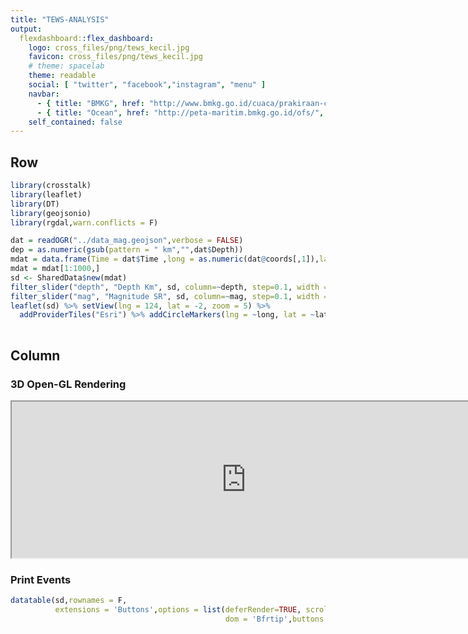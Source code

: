 ```yaml
---
title: "TEWS-ANALYSIS"
output: 
  flexdashboard::flex_dashboard:
    logo: cross_files/png/tews_kecil.jpg
    favicon: cross_files/png/tews_kecil.jpg
    # theme: spacelab
    theme: readable
    social: [ "twitter", "facebook","instagram", "menu" ]
    navbar:
      - { title: "BMKG", href: "http://www.bmkg.go.id/cuaca/prakiraan-cuaca-indonesia.bmkg?Prov=28&NamaProv=Sulawesi%20Selatan", align: right }
      - { title: "Ocean", href: "http://peta-maritim.bmkg.go.id/ofs/", align: right }
    self_contained: false
---
```


<style>
.section.sidebar {
  top: 61px;
  border-bottom: 10px solid #ececec;
  border-left: 10px solid #ececec;
  border-top: 10px solid #ececec;
  border-right: 10px solid #ececec;
  background-color: rgba(255, 255, 255, 1);
}
</style>


Row {.sidebar data-width=570 data-padding=10}
-------------------------------------


<!-- ### Earthquakes Map -->

```r
library(crosstalk)
library(leaflet)
library(DT)
library(geojsonio)
library(rgdal,warn.conflicts = F)

dat = readOGR("../data_mag.geojson",verbose = FALSE)
dep = as.numeric(gsub(pattern = " km","",dat$Depth))
mdat = data.frame(Time = dat$Time ,long = as.numeric(dat@coords[,1]),lat = as.numeric(dat@coords[,2]) ,mag = as.numeric(dat$Mag), depth = dep, Remarks = as.character(dat$Remarks) )
mdat = mdat[1:1000,]
sd <- SharedData$new(mdat)
filter_slider("depth", "Depth Km", sd, column=~depth, step=0.1, width = 200)
filter_slider("mag", "Magnitude SR", sd, column=~mag, step=0.1, width = 200)
leaflet(sd) %>% setView(lng = 124, lat = -2, zoom = 5) %>%
  addProviderTiles("Esri") %>% addCircleMarkers(lng = ~long, lat = ~lat, color = "black", popup = as.character(mdat$mag), label = as.character(mdat$Remarks))
                                                
```



Column {data-height=150 data-width=220}
-------------------------------------

<!-- Row {data-height=150 data-width=220} -->
<!-- ------------------------------------- -->


### 3D Open-GL Rendering

<!-- # ```{r} -->
<!-- # cat("Om Isi Om !!!") -->
<!-- #  -->
<!-- # ```    -->

<iframe src="https://yosiknorman.github.io/banjir" height="250" width="750"></iframe> 

<!-- Row {data-height=150} -->
<!-- ------------------------------------- -->
### Print Events
```r
datatable(sd,rownames = F,
          extensions = 'Buttons',options = list(deferRender=TRUE, scrollY=300, scroller=TRUE,
                                                dom = 'Bfrtip',buttons = c('copy', 'csv', 'excel', 'print')))
```